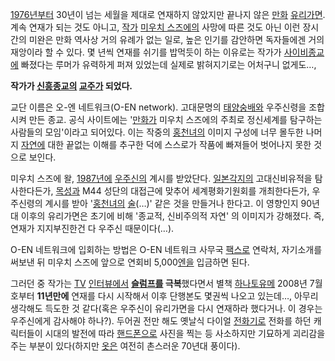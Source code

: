 [[1976년]]부터 30년이 넘는 세월을 제대로 연재하지 않았지만 끝나지 않은 [[만화]] [[유리가면]]. 계속 연재가 되는 것도 아니고, [[작가]] [[미우치 스즈에]]의 사망에 따른 것도 아닌 이런 장시간의 미완은 만화 역사상 거의 유례가 없는 일로, 높은 인기를 감안하면 독자들에겐 거의 재앙이라 할 수 있다. 몇 년씩 연재를 쉬기를 밥먹듯이 하는 이유로는 작가가 [[사이비종교]]에 빠졌다는 루머가 유력하게 퍼져 있었는데 실제로 밝혀지기로는 어처구니 없게도…,

'''작가가 [[신흥종교]]의 [[교주]]가 되었다.''' 

교단 이름은 오-엔 네트워크(O-EN network). 고대문명의 [[태양]]숭배와 우주신령을 조합시켜 만든 종교. 공식 사이트에는 '[[만화가]] 미우치 스즈에의 주최로 정신세계를 탐구하는 사람들의 모임'이라고 되어있다. 이는 작중의 [[홍천녀]]의 이미지 구성에 너무 몰두한 나머지 [[자연]]에 대한 끝없는 이해를 추구한 덕에 스스로가 작품에 빠져들어 벗어나지 못한 것으로 보인다.

미우치 스즈에 왈, [[1987년]]에 [[우주신]]의 계시를 받았단다.
[[일본]]각지의 고대신비유적을 탐사한다든가, [[목성]]과 M44 성단의 대접근에 맞추어 세계평화기원회를 개최한다든가, 우주신령의 계시를 받아 '[[홍천녀]]의 [[술]](…)' 같은 것을 만들거나 한다고. 이 영향인지 90년대 이후의 유리가면은 초기에 비해 '종교적, 신비주의적 자연' 의 이미지가 강해졌다. 즉, 연재가 지지부진한건 다 우주신 때문이다(…).

O-EN 네트워크에 입회하는 방법은 O-EN 네트워크 사무국 [[팩스]]로 연락처, 자기소개를 써보낸 뒤 미우치 스즈에 앞으로 연회비 5,000[[엔]]을 입금하면 된다.

그러던 중 작가는 [[TV]] [[인터뷰]]에서 '''[[슬럼프]]를 극복'''했다면서 별책 [[하나토유메]] 2008년 7월호부터 '''11년만에''' 연재를 다시 시작해서 이후 단행본도 몇권씩 나오고 있는데…, 아무리 생각해도 득도한 것 같다(혹은 우주신이 유리가면을 다시 연재하라 했다거나. 이 경우는 우주신에게 감사해야 하나?). 두어권 전만 해도 옛날식 다이얼 [[전화]]기로 전화를 하던 캐릭터들이 시대의 발전에 따라 [[핸드폰]]으로 사진을 찍는 등 사소하지만 기묘하게 괴리감을 주는 부분이 있다(하지만 [[옷]]은 여전히 촌스러운 70년대 풍이다).
